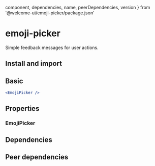 
  component,
  dependencies,
  name,
  peerDependencies,
  version
} from '@welcome-ui/emoji-picker/package.json'

# emoji-picker

<tagversion version={version} name={name} component={component} />

Simple feedback messages for user actions.

## Install and import

<usage component={component} name={name} peerDependencies={peerDependencies} />

## Basic

```jsx
<EmojiPicker />
```

## Properties

### EmojiPicker

<props propTypes={props.propTypes.EmojiPicker} />

## Dependencies

<dependencies dependencies={dependencies} />

## Peer dependencies

<dependencies dependencies={peerDependencies} />

